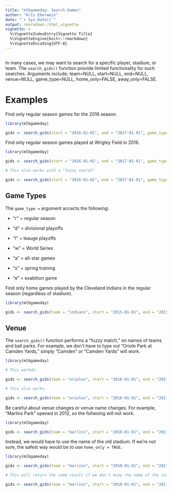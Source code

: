 ```yaml
---
title: "mlbgameday: Search Games"
author: "Kris Eberwein"
date: "`r Sys.Date()`"
output: rmarkdown::html_vignette
vignette: >
  %\VignetteIndexEntry{Vignette Title}
  %\VignetteEngine{knitr::rmarkdown}
  %\VignetteEncoding{UTF-8}
---
```

```r
```

In many cases, we may want to search for a specific player, stadium, or team. The `search_gids()` function provide limited functionality for such searches. Arguments include; team=NULL, start=NULL, end=NULL, venue=NULL, game_type=NULL, home_only=FALSE, away_only=FALSE.

# Examples

Find only regular season games for the 2016 season.

```r
library(mlbgameday)

gids <- search_gids(start = "2016-01-01", end = "2017-01-01", game_type = "r")

```

Find only regular season games played at Wrigley Field in 2016.

```r
library(mlbgameday)

gids <- search_gids(start = "2016-01-01", end = "2017-01-01", game_type = "r", venue = "Wrigley Field")

# This also works with a "fuzzy search"

gids <- search_gids(start = "2016-01-01", end = "2017-01-01", game_type = "r", venue = "Wrigley")


```

## Game Types

The `game_type = ` argument accects the following:

* "r" = regular season

* "d" = divisional playoffs

* "l" = leauge playoffs

* "w" = World Series

* "a" = all-star games

* "s" = spring training

* "e" = exabition game

Find only home games played by the Cleveland Indians in the regular season (regardless of stadium).

```r
library(mlbgameday)

gids <- search_gids(team = "indians", start = "2015-01-01", end = "2015-01-01", game_type = "r")

```

## Venue

The `search_gids()` function performs a "fuzzy match," on names of teams and ball parks. For example, we don't have to type out "Oriole Park at Camden Yards," simply "Camden" or "Camden Yards" will work.

```r
library(mlbgameday)

# This workds.

gids <- search_gids(team = "orioles", start = "2016-01-01", end = "2017-01-01", venue = "Oriole Park at Camden Yards")

# This also works.

gids <- search_gids(team = "orioles", start = "2016-01-01", end = "2017-01-01", venue = "Camden")


```

Be careful about venue changes or venue name changes. For example, "Marlins Park" opened in 2012, so the follwoing will not work.

```r
library(mlbgameday)

gids <- search_gids(team = "marlins", start = "2010-01-01", end = "2011-01-01", venue = "Marlins Park")


```

Instead, we would have to use the name of the old stadium. If we're not sure, the safest way would be to use `home_only = TRUE`.

```r
library(mlbgameday)

gids <- search_gids(team = "marlins", start = "2010-01-01", end = "2011-01-01", venue = "Sun Life Stadium")

# This will return the same result if we don't know the name of the stadium.

gids <- search_gids(team = "marlins", start = "2010-01-01", end = "2011-01-01", home_only = TRUE, game_type = "r")


```